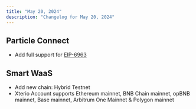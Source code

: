 ```yaml
---
title: "May 20, 2024"
description: "Changelog for May 20, 2024"
---
```


## Particle Connect
- Add full support for [EIP-6963](https://eips.ethereum.org/EIPS/eip-6963)

## Smart WaaS
- Add new chain: Hybrid Testnet
- Xterio Account supports Ethereum mainnet, BNB Chain mainnet, opBNB mainnet, Base mainnet, Arbitrum One Mainnet & Polygon mainnet
